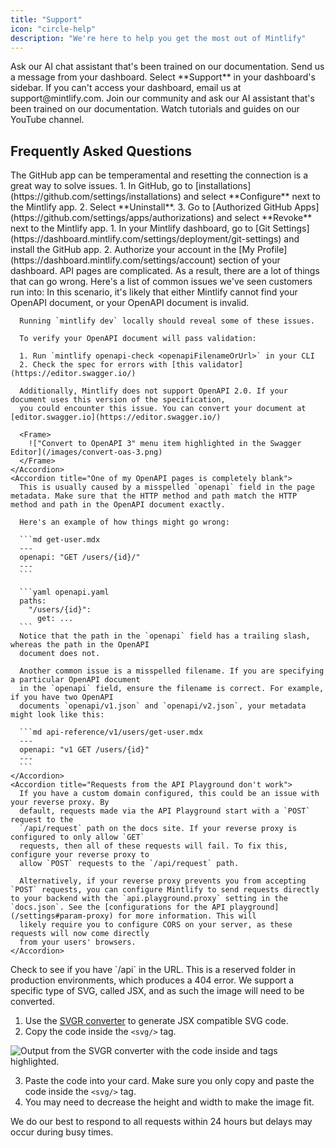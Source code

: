 ```yaml
---
title: "Support"
icon: "circle-help"
description: "We're here to help you get the most out of Mintlify"
---
```


<Card title="Ask our docs" icon="message-circle-question" href="https://mintlify.com/docs/quickstart?share_chat=3524d1e4-c8bb-4367-87f8-4eb8be8edf4b">
  Ask our AI chat assistant that's been trained on our documentation.
</Card>

<CardGroup cols={2}>
  <Card title="Dashboard widget" icon="messages-square" href="https://dashboard.mintlify.com/">
    Send us a message from your dashboard. Select **Support** in your dashboard's sidebar.
  </Card>
  <Card title="Email Us" icon="mail" href="mailto:support@mintlify.com">
    If you can't access your dashboard, email us at support@mintlify.com.
  </Card>
  <Card title="Ask AI" icon="bot" href="https://mintlify.com/community">
    Join our community and ask our AI assistant that's been trained on our documentation.
  </Card>
  <Card title="YouTube" icon="youtube" href="https://www.youtube.com/@GetMintlify/videos">
    Watch tutorials and guides on our YouTube channel.
  </Card>
</CardGroup>

## Frequently Asked Questions

<Accordion title="GitHub app issues" icon="merge">
  The GitHub app can be temperamental and resetting the connection is a great way to solve issues.
  
  <Steps>
    <Step title="Uninstall the Mintlify app through GitHub">
      1. In GitHub, go to [installations](https://github.com/settings/installations) and select **Configure** next to the Mintlify app.
      2. Select **Uninstall**.
      3. Go to [Authorized GitHub Apps](https://github.com/settings/apps/authorizations) and select **Revoke** next to the Mintlify app.
    </Step>
    <Step title="Reinstall the Mintlify app">
      1. In your Mintlify dashboard, go to [Git Settings](https://dashboard.mintlify.com/settings/deployment/git-settings) and install the GitHub app.
      2. Authorize your account in the [My Profile](https://dashboard.mintlify.com/settings/account) section of your dashboard.
    </Step>
  </Steps>
</Accordion>

<Accordion title="API Page Issues" icon="book-open">
  API pages are complicated. As a result, there are a lot of things that can go wrong. Here's a list of common issues we've seen customers run into:

  <AccordionGroup>
    <Accordion title="All of my OpenAPI pages are completely blank">
      In this scenario, it's likely that either Mintlify cannot find your OpenAPI document,
      or your OpenAPI document is invalid.

      Running `mintlify dev` locally should reveal some of these issues.

      To verify your OpenAPI document will pass validation:

      1. Run `mintlify openapi-check <openapiFilenameOrUrl>` in your CLI
      2. Check the spec for errors with [this validator](https://editor.swagger.io/)

      Additionally, Mintlify does not support OpenAPI 2.0. If your document uses this version of the specification,
      you could encounter this issue. You can convert your document at [editor.swagger.io](https://editor.swagger.io/)

      <Frame>
        !["Convert to OpenAPI 3" menu item highlighted in the Swagger Editor](/images/convert-oas-3.png)
      </Frame>
    </Accordion>
    <Accordion title="One of my OpenAPI pages is completely blank">
      This is usually caused by a misspelled `openapi` field in the page metadata. Make sure that the HTTP method and path match the HTTP method and path in the OpenAPI document exactly.

      Here's an example of how things might go wrong:

      ```md get-user.mdx
      ---
      openapi: "GET /users/{id}/"
      ---
      ```

      ```yaml openapi.yaml
      paths:
        "/users/{id}":
          get: ...
      ```
      Notice that the path in the `openapi` field has a trailing slash, whereas the path in the OpenAPI
      document does not.

      Another common issue is a misspelled filename. If you are specifying a particular OpenAPI document
      in the `openapi` field, ensure the filename is correct. For example, if you have two OpenAPI
      documents `openapi/v1.json` and `openapi/v2.json`, your metadata might look like this:

      ```md api-reference/v1/users/get-user.mdx
      ---
      openapi: "v1 GET /users/{id}"
      ---
      ```
    </Accordion>
    <Accordion title="Requests from the API Playground don't work">
      If you have a custom domain configured, this could be an issue with your reverse proxy. By
      default, requests made via the API Playground start with a `POST` request to the
      `/api/request` path on the docs site. If your reverse proxy is configured to only allow `GET`
      requests, then all of these requests will fail. To fix this, configure your reverse proxy to
      allow `POST` requests to the `/api/request` path.

      Alternatively, if your reverse proxy prevents you from accepting `POST` requests, you can configure Mintlify to send requests directly to your backend with the `api.playground.proxy` setting in the `docs.json`. See the [configurations for the API playground](/settings#param-proxy) for more information. This will
      likely require you to configure CORS on your server, as these requests will now come directly
      from your users' browsers.
    </Accordion>
  </AccordionGroup>
</Accordion>

<Accordion title="Docs page won't load (error 404)" icon="ban" iconType="regular">
  Check to see if you have `/api` in the URL. This is a reserved folder in production environments, which produces a 404 error.
</Accordion>


<Accordion title="Issues adding SVG to a card" icon="image">
We support a specific type of SVG, called JSX, and as such the image will need to be converted.

1. Use the [SVGR converter](https://react-svgr.com/playground/) to generate JSX compatible SVG code.
2. Copy the code inside the `<svg/>` tag.

![Output from the SVGR converter with the code inside <svg> and </svg> tags highlighted.](/images/svg-jsx.png)

3. Paste the code into your card. Make sure you only copy and paste the code inside the `<svg/>` tag.
4. You may need to decrease the height and width to make the image fit.
</Accordion>


<Info>
We do our best to respond to all requests within 24 hours but delays may occur during busy times.
</Info>

